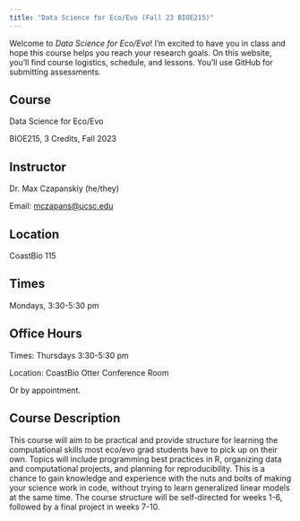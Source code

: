 ```yaml
---
title: "Data Science for Eco/Evo (Fall 23 BIOE215)"
---
```


Welcome to *Data Science for Eco/Evo*! I'm excited to have you in class and hope this course helps you reach your research goals. On this website, you'll find course logistics, schedule, and lessons. You'll use GitHub for submitting assessments.

## Course

Data Science for Eco/Evo

BIOE215, 3 Credits, Fall 2023

## Instructor

Dr. Max Czapanskiy (he/they)

Email: [mczapans\@ucsc.edu](mailto:mczapans@ucsc.edu)

## Location

CoastBio 115

## Times

Mondays, 3:30-5:30 pm

## Office Hours

Times: Thursdays 3:30-5:30 pm

Location: CoastBio Otter Conference Room

Or by appointment*.*

## Course Description

This course will aim to be practical and provide structure for learning the computational skills most eco/evo grad students have to pick up on their own. Topics will include programming best practices in R, organizing data and computational projects, and planning for reproducibility. This is a chance to gain knowledge and experience with the nuts and bolts of making your science work in code, without trying to learn generalized linear models at the same time. The course structure will be self-directed for weeks 1-6, followed by a final project in weeks 7-10.
